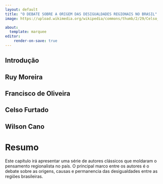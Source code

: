 ```yaml
---
layout: default
title: "O DEBATE SOBRE A ORIGEM DAS DESIGUALDADES REGIONAIS NO BRASIL"
image: https://upload.wikimedia.org/wikipedia/commons/thumb/2/29/Celso_Furtado.tif/lossy-page1-800px-Celso_Furtado.tif.jpg

about:
  template: marquee
editor: 
    render-on-save: true
---
```


## Introdução

## Ruy Moreira

## Francisco de Oliveira

## Celso Furtado

## Wilson Cano

# Resumo

Este capítulo irá apresentar uma série de autores clássicos que moldaram o pensamento regionalista no país. O principal marco entre os autores é o debate sobre as origens, causas e permanencia das desigualdades entre as regiões brasileiras.